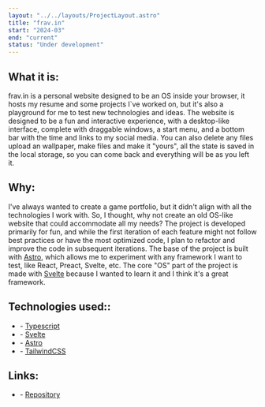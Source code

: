 ```yaml
---
layout: "../../layouts/ProjectLayout.astro"
title: "frav.in"
start: "2024-03"
end: "current"
status: "Under development"
---
```


## **What it is**:

frav.in is a personal website designed to be an OS inside your browser, it hosts my resume and some projects I`ve worked on, but it's also a playground for me to test new technologies and ideas. The website is designed to be a fun and interactive experience, with a desktop-like interface, complete with draggable windows, a start menu, and a bottom bar with the time and links to my social media. You can also delete any files upload an wallpaper, make files and make it "yours", all the state is saved in the local storage, so you can come back and everything will be as you left it.

## **Why**:

I've always wanted to create a game portfolio, but it didn't align with all the technologies I work with. So, I thought, why not create an old OS-like website that could accommodate all my needs? The project is developed primarily for fun, and while the first iteration of each feature might not follow best practices or have the most optimized code, I plan to refactor and improve the code in subsequent iterations. The base of the project is built with [Astro](https://astro.build/), which allows me to experiment with any framework I want to test, like React, Preact, Svelte, etc. The core "OS" part of the project is made with [Svelte](https://svelte.dev/) because I wanted to learn it and I think it's a great framework.

## **Technologies used:**:

- \- [Typescript](https://www.typescriptlang.org/)
- \- [Svelte](https://svelte.dev/)
- \- [Astro](https://astro.build/)
- \- [TailwindCSS](https://tailwindcss.com/)

## **Links**:

- \- [Repository](https://github.com/FlavioZanoni/frav.in)
